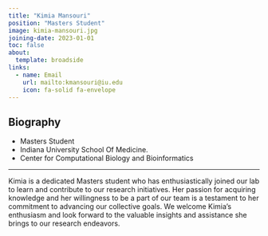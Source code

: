 ```yaml
---
title: "Kimia Mansouri"
position: "Masters Student"
image: kimia-mansouri.jpg
joining-date: 2023-01-01
toc: false
about:
  template: broadside
links:
  - name: Email
    url: mailto:kmansouri@iu.edu
    icon: fa-solid fa-envelope
---
```


## Biography

- Masters Student  
- Indiana University School Of Medicine.  
- Center for Computational Biology and Bioinformatics  

---

Kimia is a dedicated Masters student who has enthusiastically joined our lab to learn and contribute to our research initiatives. Her passion for acquiring knowledge and her willingness to be a part of our team is a testament to her commitment to advancing our collective goals. We welcome Kimia's enthusiasm and look forward to the valuable insights and assistance she brings to our research endeavors.